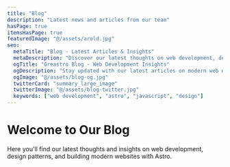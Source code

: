 ```yaml
---
title: "Blog"
description: "Latest news and articles from our team"
hasPage: true
itemsHasPage: true
featuredImage: "@/assets/arold.jpg"
seo:
  metaTitle: "Blog - Latest Articles & Insights"
  metaDescription: "Discover our latest thoughts on web development, design, and technology"
  ogTitle: "Greastro Blog - Web Development Insights"
  ogDescription: "Stay updated with our latest articles on modern web development"
  ogImage: "@/assets/blog-og.jpg"
  twitterCard: "summary_large_image"
  twitterImage: "@/assets/blog-twitter.jpg"
  keywords: ["web development", "astro", "javascript", "design"]
---
```

# Welcome to Our Blog

Here you'll find our latest thoughts and insights on web development, design patterns, and building modern websites with Astro.